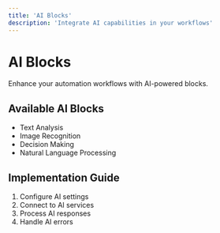 ```yaml
---
title: 'AI Blocks'
description: 'Integrate AI capabilities in your workflows'
---
```


# AI Blocks

Enhance your automation workflows with AI-powered blocks.

## Available AI Blocks

- Text Analysis
- Image Recognition
- Decision Making
- Natural Language Processing

## Implementation Guide

1. Configure AI settings
2. Connect to AI services
3. Process AI responses
4. Handle AI errors 